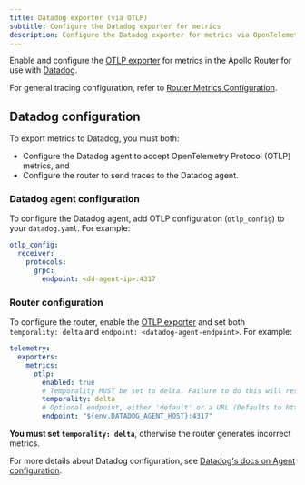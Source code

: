 ```yaml
---
title: Datadog exporter (via OTLP)
subtitle: Configure the Datadog exporter for metrics
description: Configure the Datadog exporter for metrics via OpenTelemetry Protocol (OTLP) in the Apollo Router
---
```


Enable and configure the [OTLP exporter](./otlp) for metrics in the Apollo Router for use with [Datadog](https://www.datadoghq.com/).

For general tracing configuration, refer to [Router Metrics Configuration](./overview).

## Datadog configuration

To export metrics to Datadog, you must both: 

- Configure the Datadog agent to accept OpenTelemetry Protocol (OTLP) metrics, and
- Configure the router to send traces to the Datadog agent.

### Datadog agent configuration

To configure the Datadog agent, add OTLP configuration (`otlp_config`) to your `datadog.yaml`. For example:

```yaml title="datadog.yaml"
otlp_config:
  receiver:
    protocols:
      grpc:
        endpoint: <dd-agent-ip>:4317
```

### Router configuration
To configure the router, enable the [OTLP exporter](./otlp#configuration) and set both `temporality: delta` and `endpoint: <datadog-agent-endpoint>`. For example: 

```yaml title="router.yaml"
telemetry:
  exporters:
    metrics:
      otlp:
        enabled: true
        # Temporality MUST be set to delta. Failure to do this will result in incorrect metrics.
        temporality: delta
        # Optional endpoint, either 'default' or a URL (Defaults to http://127.0.0.1:4317)
        endpoint: "${env.DATADOG_AGENT_HOST}:4317"
```

<Note>

**You must set `temporality: delta`**, otherwise the router generates incorrect metrics.

</Note>

For more details about Datadog configuration, see [Datadog's docs on Agent configuration](https://docs.datadoghq.com/opentelemetry/otlp_ingest_in_the_agent/?tab=host).

